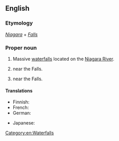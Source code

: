 ==English==
{{wikipedia}}

===Etymology===
''[[Niagara]]'' + ''[[falls|Falls]]''

===Proper noun===
{{en-proper noun|head=[[Niagara]] [[falls|Falls]]}}

# Massive [[waterfall]]s located on the [[Niagara River]].
# {{place|en|city|s/New York}} near the Falls.
# {{place|en|city|p/Ontario}} near the Falls.

====Translations====
{{trans-top|waterfalls}}
* Finnish: {{t|fi|[[Niagaran]] [[putoukset]]|p}}
* French: {{t|fr|chutes du Niagara|f-p}}
* German: {{t+|de|Niagarafälle|m-p}}
{{trans-mid}}
* Japanese: {{t|ja|ナイアガラの滝|tr=naiagaranotaki}}
{{trans-bottom}}

[[Category:en:Waterfalls]]